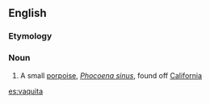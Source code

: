 ==English==

===Etymology===
{{etyl|es}}

===Noun===
{{wikipedia}}
{{en-noun}}

# A small [[porpoise]], ''[[Phocoena sinus]]'', found off [[California]]

[[es:vaquita]]